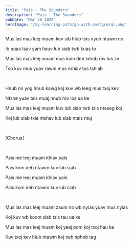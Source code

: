 ```yaml
---
title: "Pais - The Sounders"
description: "Pais - The Sounders"
pubDate: "Mar 20 2024"
heroImage: "/my-learning-path/go-with-postgresql.png"
---
```


Mus las mas leej muam kev sib hlub tsis nyob ntawm no

Ib puas tsav yam hauv lub siab twb txias to

Mus las mas leej muam mus kom deb txhob rov los ze

Tso kuv mus yuav rawm mus nrhiav tus tshiab

<br />

Hnub no yog hnub kawg koj kuv wb leeg mus txoj kev

Ntshe yuav tsis muaj hnub rov los ua ke

Mus las mas leej muam kuv lub siab twb tsis ntseeg koj

Koj lub siab txia ntshav lub siab ntais ntuj

<br />

[Chorus]

<br />

Pais me leej muam khiav pais

Pais kom deb ntawm kuv lub siab

Pais me leej muam khiav pais

Pais kom deb ntawm kuv lub siab

<br />

Mus las mas leej muam zaum no wb nyias yuav mus nyias

Koj kuv wb koom siab tsis tau ua ke

Mus las mas leej muam koj yeej pom koj txoj hau ke

Kuv txoj kev hlub ntawm koj twb nphob tag
